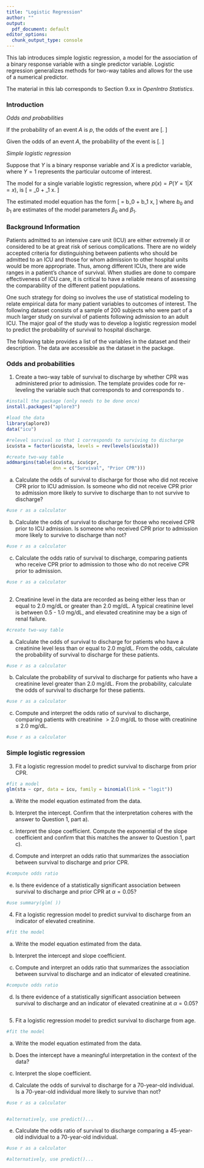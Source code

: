 ```yaml
---
title: "Logistic Regression"
author: ""
output:
  pdf_document: default
editor_options: 
  chunk_output_type: console
---
```



This lab introduces simple logistic regression, a model for the association of a binary response variable with a single predictor variable. Logistic regression generalizes methods for two-way tables and allows for the use of a numerical predictor.

The material in this lab corresponds to Section 9.xx in *OpenIntro Statistics*.

### Introduction

*Odds and probabilities*

If the probability of an event $A$ is $p$, the odds of the event are 
\[\dfrac{p}{1 - p}. \]

Given the odds of an event $A$, the probability of the event is
\[\dfrac{\text{odds}}{1 + \text{odds}}. \]

*Simple logistic regression*

Suppose that $Y$ is a binary response variable and $X$ is a predictor variable, where $Y = 1$ represents the particular outcome of interest.

The model for a single variable logistic regression, where $p(x) = P(Y = 1 | X = x)$, is
\[\text{log} \left[ \dfrac{p(x)}{1 - p(x)} \right] = \beta_0 + \beta_1 x. \]

The estimated model equation has the form
\[\text{log} \left[ \dfrac{\hat{p}(x)}{1 - \hat{p}(x)} \right] = b_0 + b_1 x, \]
where $b_0$ and $b_1$ are estimates of the model parameters $\beta_0$ and $\beta_1$.


### Background Information

Patients admitted to an intensive care unit (ICU) are either extremely ill or considered to be at great risk of serious complications. There are no widely accepted criteria for distinguishing between patients who should be admitted to an ICU and those for whom admission to other hospital units would be more appropriate. Thus, among different ICUs, there are wide ranges in a patient's chance of survival. When studies are done to compare effectiveness of ICU care, it is critical to have a reliable means of assessing the comparability of the different patient populations.

One such strategy for doing so involves the use of statistical modeling to relate empirical data for many patient variables to outcomes of interest. The following dataset consists of a sample of 200 subjects who were part of a much larger study on survival of patients following admission to an adult ICU.\footnote{From Hosmer D.W., Lemeshow, S., and Sturdivant, R.X. \textit{Applied Logistic Regression}. 3$^{rd}$ ed., 2013.} The major goal of the study was to develop a logistic regression model to predict the probability of survival to hospital discharge.\footnote{Lemeshow S., et al. Predicting the outcome of intensive care unit patients. \textit{Journal of the American Statistical Association} 83.402 (1988): 348-356.}

The following table provides a list of the variables in the dataset and their description. The data are accessible as the \texttt{icu} dataset in the \texttt{aplore3} package.

\begin{center}
\begin{tabular}{r|l}
\textbf{Variable} & \textbf{Description} \\
\hline
\texttt{id} & patient ID number \\
\texttt{sta} & patient status at discharge, either \texttt{Lived} or \texttt{Died} \\
\texttt{age} & age in years (when admitted) \\
\texttt{gender} & gender, either \texttt{Male} or \texttt{Female} \\
\texttt{can} & cancer part of current issue, either \texttt{No} or \texttt{Yes} \\
\texttt{crn} & history of chronic renal failure, either \texttt{No} or \texttt{Yes}\\
\texttt{inf} & infection probable at admission, either \texttt{No} or \texttt{Yes} \\
\texttt{cpr} & CPR prior to admission, either \texttt{No} or \texttt{Yes} \\
\texttt{sys} & systolic blood pressure at admission, in mm Hg \\
\texttt{hra} & heart rate at admission, in beats per minute \\
\texttt{pre} & previous admission to an ICU within 6 months, either \texttt{No} or \texttt{Yes} \\
\texttt{type} & type of admission, either \texttt{Elective} or \texttt{Emergency} \\
\texttt{fra} & long bone, multiple, neck, single area, or hip fracture, either \texttt{No} or \texttt{Yes} \\
\texttt{po2} & $PO_2$ from initial blood gases, either \texttt{60} or \texttt{<=60}, in mm Hg\\
\texttt{ph} & $pH$ from initial blood gases, either \texttt{>= 7.25} or \texttt{< 7.25} \\
\texttt{pco} & $PCO_2$ from initial blood gases, either \texttt{<= 45} or \texttt{>45}, in mm Hg \\
\texttt{bic} & $HCO_3$ (bicarbonate) from initial blood gases, either \texttt{>= 18} or \texttt{<18}, in mm Hg \\
\texttt{cre} & creatinine from initial blood gases, either \texttt{<= 2.0} or \texttt{> 2.0}, in mg/dL \\
\texttt{loc} & level of consciousness at admission, either \texttt{Nothing}, \texttt{Stupor}, or \texttt{Coma}
\end{tabular}
\end{center}


### Odds and probabilities

1. Create a two-way table of survival to discharge by whether CPR was administered prior to admission. The template provides code for re-leveling the \texttt{sta} variable such that \texttt{0} corresponds to \texttt{Died} and \texttt{1} corresponds to \texttt{Lived}.

```r
#install the package (only needs to be done once)
install.packages("aplore3")
```


```r
#load the data
library(aplore3)
data("icu")

#relevel survival so that 1 corresponds to surviving to discharge
icu$sta = factor(icu$sta, levels = rev(levels(icu$sta)))

#create two-way table
addmargins(table(icu$sta, icu$cpr,
                 dnn = c("Survival", "Prior CPR")))
```


a) Calculate the odds of survival to discharge for those who did not receive CPR prior to ICU admission. Is someone who did not receive CPR prior to admission more likely to survive to discharge than to not survive to discharge?
    
    
```r
#use r as a calculator
```
    
    
b) Calculate the odds of survival to discharge for those who received CPR prior to ICU admission. Is someone who received CPR prior to admission more likely to survive to discharge than not?
    
    
```r
#use r as a calculator

```
    
    
c) Calculate the odds ratio of survival to discharge, comparing patients who receive CPR prior to admission to those who do not receive CPR prior to admission.
    
    
```r
#use r as a calculator
    
```
    

2. Creatinine level in the data are recorded as being either less than or equal to 2.0 mg/dL or greater than 2.0 mg/dL. A typical creatinine level is between 0.5 - 1.0 mg/dL, and elevated creatinine may be a sign of renal failure.

```r
#create two-way table

```


  a) Calculate the odds of survival to discharge for patients who have a creatinine level less than or equal to 2.0 mg/dL. From the odds, calculate the probability of survival to discharge for these patients.

  
```r
#use r as a calculator

```

  
  b) Calculate the probability of survival to discharge for patients who have a creatinine level greater than 2.0 mg/dL. From the probability, calculate the odds of survival to discharge for these patients.
  
  
```r
#use r as a calculator

```

  
  c) Compute and interpret the odds ratio of survival to discharge, comparing patients with creatinine $> 2.0$ mg/dL to those with creatinine $\leq$ 2.0 mg/dL.

  
```r
#use r as a calculator

```

### Simple logistic regression

3. Fit a logistic regression model to predict survival to discharge from prior CPR.

```r
#fit a model
glm(sta ~ cpr, data = icu, family = binomial(link = "logit"))
```


  a) Write the model equation estimated from the data.
  
  
  
    
  b) Interpret the intercept. Confirm that the interpretation coheres with the answer to Question 1, part a).
  
  
  
    
  c) Interpret the slope coefficient. Compute the exponential of the slope coefficient and confirm that this matches the answer to Question 1, part c).
  
  
  
    
  d) Compute and interpret an odds ratio that summarizes the association between survival to discharge and prior CPR.
  
  
  
```r
#compute odds ratio

```
  
    
  e) Is there evidence of a statistically significant association between survival to discharge and prior CPR at $\alpha = 0.05$?
  
  
  
```r
#use summary(glm( ))

```
  
  
4. Fit a logistic regression model to predict survival to discharge from an indicator of elevated creatinine.

```r
#fit the model

```

  a) Write the model equation estimated from the data.
    
  
  
  
  b) Interpret the intercept and slope coefficient.
    
  
  
  
  c) Compute and interpret an odds ratio that summarizes the association between survival to discharge and an indicator of elevated creatinine.
    
  
```r
#compute odds ratio

```
  
  
d) Is there evidence of a statistically significant association between survival to discharge and an indicator of elevated creatinine at $\alpha = 0.05$?
  
  
```r

```
  

5. Fit a logistic regression model to predict survival to discharge from age.

```r
#fit the model

```


  a) Write the model equation estimated from the data.
  
    
    
  b) Does the intercept have a meaningful interpretation in the context of the data?
    
  
  
  
  
  c) Interpret the slope coefficient. 
    
  
  
  
  d) Calculate the odds of survival to discharge for a 70-year-old individual. Is a 70-year-old individual more likely to survive than not?

  
```r
#use r as a calculator


#alternatively, use predict()...

```
  
  
  
  e) Calculate the odds ratio of survival to discharge comparing a 45-year-old individual to a 70-year-old individual.
  
  
```r
#use r as a calculator

#alternatively, use predict()...

```
  
  
